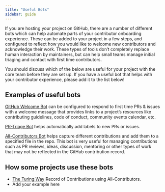 ```yaml
---
title: "Useful Bots"
sidebar: guide
---
```


If you are hosting your project on GitHub, there are a number of different 
bots which can help automate parts of your contributor onboarding experience. 
These can be added to your project in a few steps, and configured to reflect 
how you would like to welcome new contributors and acknowledge their work. 
These types of tools don't completely replace human interaction by 
maintainers, but can help small teams manage initial triaging and contact 
with first time contributors.

You should discuss which of the below are useful for your project with the 
core team before they are set up. 
If you have a useful bot that helps with your contributor experience, please 
add it to the list below! 

## Examples of useful bots 

[GitHub Welcome Bot](https://github.com/apps/welcome) can be configured to 
respond to first time PRs & issues with a welcome message that provides links
to a project's resources like contributing guidelines, code of conduct, community events calendar, etc.

[PR-Triage Bot](https://github.com/apps/pr-triage) helps automatically 
add labels to new PRs or issues.

[All-Contributors Bot](https://github.com/apps/allcontributors) helps 
capture different contributions and add them to a specified file in the repo.
This bot is very useful for managing contributions such as PR reviews, ideas, 
discussion, mentoring or other types of work that may not be reflected in 
the GitHub contribution record.

## How some projects use these bots 

* [The Turing Way](https://the-turing-way.netlify.app/afterword/contributors-record.html)
Record of Contributions using All-Contributors.
* Add your example here 
